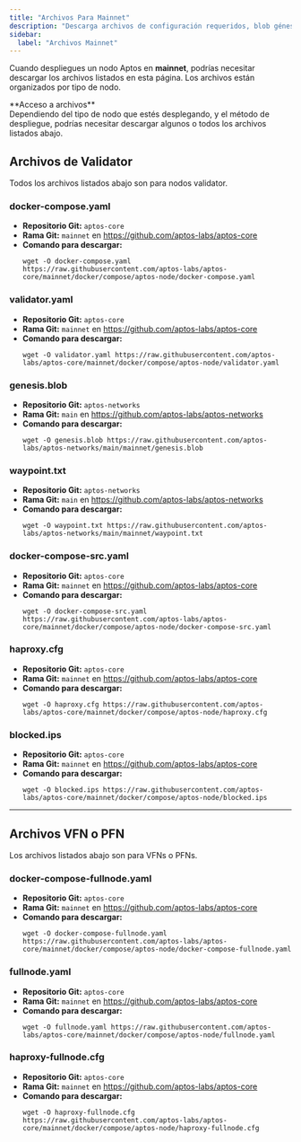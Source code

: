 ```yaml
---
title: "Archivos Para Mainnet"
description: "Descarga archivos de configuración requeridos, blob génesis, waypoint, y archivos Docker compose para desplegar nodos Aptos en mainnet."
sidebar:
  label: "Archivos Mainnet"
---
```



Cuando despliegues un nodo Aptos en **mainnet**, podrías necesitar descargar los archivos listados en esta página. Los archivos están
organizados por tipo de nodo.

<Aside type="note">
  **Acceso a archivos**<br />
  Dependiendo del tipo de nodo que estés desplegando, y el método de despliegue, podrías necesitar descargar algunos
  o todos los archivos listados abajo.
</Aside>

## Archivos de Validator

Todos los archivos listados abajo son para nodos validator.

### docker-compose.yaml

- **Repositorio Git:** `aptos-core`
- **Rama Git:** `mainnet` en https://github.com/aptos-labs/aptos-core
- **Comando para descargar:**
  ```shellscript filename="Terminal"
  wget -O docker-compose.yaml https://raw.githubusercontent.com/aptos-labs/aptos-core/mainnet/docker/compose/aptos-node/docker-compose.yaml
  ```

### validator.yaml

- **Repositorio Git:** `aptos-core`
- **Rama Git:** `mainnet` en https://github.com/aptos-labs/aptos-core
- **Comando para descargar:**
  ```shellscript filename="Terminal"
  wget -O validator.yaml https://raw.githubusercontent.com/aptos-labs/aptos-core/mainnet/docker/compose/aptos-node/validator.yaml
  ```

### genesis.blob

- **Repositorio Git:** `aptos-networks`
- **Rama Git:** `main` en https://github.com/aptos-labs/aptos-networks
- **Comando para descargar:**
  ```shellscript filename="Terminal"
  wget -O genesis.blob https://raw.githubusercontent.com/aptos-labs/aptos-networks/main/mainnet/genesis.blob
  ```

### waypoint.txt

- **Repositorio Git:** `aptos-networks`
- **Rama Git:** `main` en https://github.com/aptos-labs/aptos-networks
- **Comando para descargar:**
  ```shellscript filename="Terminal"
  wget -O waypoint.txt https://raw.githubusercontent.com/aptos-labs/aptos-networks/main/mainnet/waypoint.txt
  ```

### docker-compose-src.yaml

- **Repositorio Git:** `aptos-core`
- **Rama Git:** `mainnet` en https://github.com/aptos-labs/aptos-core
- **Comando para descargar:**
  ```shellscript filename="Terminal"
  wget -O docker-compose-src.yaml https://raw.githubusercontent.com/aptos-labs/aptos-core/mainnet/docker/compose/aptos-node/docker-compose-src.yaml
  ```

### haproxy.cfg

- **Repositorio Git:** `aptos-core`
- **Rama Git:** `mainnet` en https://github.com/aptos-labs/aptos-core
- **Comando para descargar:**
  ```shellscript filename="Terminal"
  wget -O haproxy.cfg https://raw.githubusercontent.com/aptos-labs/aptos-core/mainnet/docker/compose/aptos-node/haproxy.cfg
  ```

### blocked.ips

- **Repositorio Git:** `aptos-core`
- **Rama Git:** `mainnet` en https://github.com/aptos-labs/aptos-core
- **Comando para descargar:**
  ```shellscript filename="Terminal"
  wget -O blocked.ips https://raw.githubusercontent.com/aptos-labs/aptos-core/mainnet/docker/compose/aptos-node/blocked.ips
  ```

***

## Archivos VFN o PFN

Los archivos listados abajo son para VFNs o PFNs.

### docker-compose-fullnode.yaml

- **Repositorio Git:** `aptos-core`
- **Rama Git:** `mainnet` en https://github.com/aptos-labs/aptos-core
- **Comando para descargar:**
  ```shellscript filename="Terminal"
  wget -O docker-compose-fullnode.yaml https://raw.githubusercontent.com/aptos-labs/aptos-core/mainnet/docker/compose/aptos-node/docker-compose-fullnode.yaml
  ```

### fullnode.yaml

- **Repositorio Git:** `aptos-core`
- **Rama Git:** `mainnet` en https://github.com/aptos-labs/aptos-core
- **Comando para descargar:**
  ```shellscript filename="Terminal"
  wget -O fullnode.yaml https://raw.githubusercontent.com/aptos-labs/aptos-core/mainnet/docker/compose/aptos-node/fullnode.yaml
  ```

### haproxy-fullnode.cfg

- **Repositorio Git:** `aptos-core`
- **Rama Git:** `mainnet` en https://github.com/aptos-labs/aptos-core
- **Comando para descargar:**
  ```shellscript filename="Terminal"
  wget -O haproxy-fullnode.cfg https://raw.githubusercontent.com/aptos-labs/aptos-core/mainnet/docker/compose/aptos-node/haproxy-fullnode.cfg
  ```
